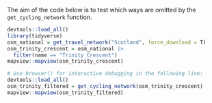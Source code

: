 The aim of the code below is to test which ways are omitted by the `get_cycling_network` function.


```r
devtools::load_all()
library(tidyverse)
osm_national = get_travel_network("Scotland", force_download = T)
osm_trinity_crescent = osm_national |>
  filter(name == "Trinity Crescent") 
mapview::mapview(osm_trinity_crescent)

# Use browser() for interactive debugging in the following line:
devtools::load_all()
osm_trinity_filtered = get_cycling_network(osm_trinity_crescent)
mapview::mapview(osm_trinity_filtered)
```